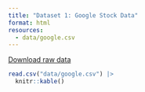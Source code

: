 ```yaml
---
title: "Dataset 1: Google Stock Data"
format: html
resources:
  - data/google.csv
---
```


[Download raw data](data/google.csv){.download-link}


```r
read.csv("data/google.csv") |>
  knitr::kable()
```

